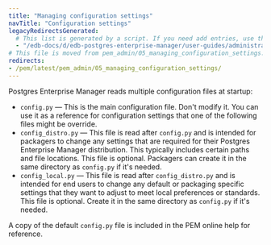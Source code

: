 ```yaml
---
title: "Managing configuration settings"
navTitle: "Configuration settings"
legacyRedirectsGenerated:
  # This list is generated by a script. If you need add entries, use the `legacyRedirects` key.
  - "/edb-docs/d/edb-postgres-enterprise-manager/user-guides/administrators-guide/8.0/managing_configuration_settings.html"
# This file is moved from pem_admin/05_managing_configuration_settings.mdx
redirects:
- /pem/latest/pem_admin/05_managing_configuration_settings/
---
```


Postgres Enterprise Manager reads multiple configuration files at startup:

-   `config.py` &mdash; This is the main configuration file. Don't modify it. You can use it as a reference for configuration settings that one of the following files might be override.
-   `config_distro.py` &mdash; This file is read after `config.py` and is intended for packagers to change any settings that are required for their Postgres Enterprise Manager distribution. This typically includes certain paths and file locations. This file is optional. Packagers can create it in the same directory as `config.py` if it's needed.
-   `config_local.py` &mdash; This file is read after `config_distro.py` and is intended for end users to change any default or packaging specific settings that they want to adjust to meet local preferences or standards. This file is optional. Create it in the same directory as `config.py` if it's needed.

A copy of the default `config.py` file is included in the PEM online help for reference.
